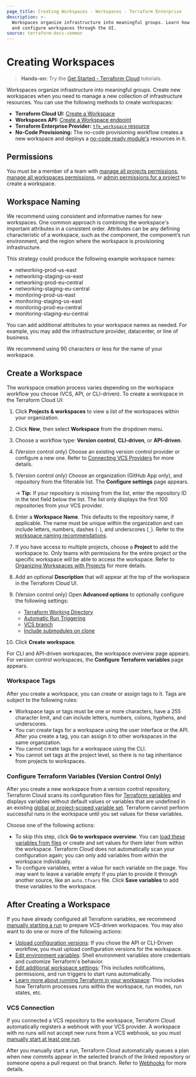 ```yaml
---
page_title: Creating Workspaces - Workspaces - Terraform Enterprise
description: >-
  Workspaces organize infrastructure into meaningful groups. Learn how to create
  and configure workspaces through the UI.
source: terraform-docs-common
---
```


# Creating Workspaces

> **Hands-on:** Try the [Get Started - Terraform Cloud](/terraform/tutorials/cloud-get-started?utm_source=WEBSITE&utm_medium=WEB_IO&utm_offer=ARTICLE_PAGE&utm_content=DOCS) tutorials.

Workspaces organize infrastructure into meaningful groups. Create new workspaces when you need to manage a new collection of infrastructure resources. You can use the following methods to create workspaces:

-   **Terraform Cloud UI:** [Create a Workspace](#create-a-workspace)
-   **Workspaces API:** [Create a Workspace endpoint](/terraform/enterprise/api-docs/workspaces#create-a-workspace)
-   **Terraform Enterprise Provider:** [`tfe_workspace` resource](https://registry.terraform.io/providers/hashicorp/tfe/latest/docs/resources/workspace)
-   **No-Code Provisioning:** The no-code provisioning workflow creates a new workspace and deploys a [no-code ready module's](/terraform/enterprise/no-code-provisioning/provisioning) resources in it.

## Permissions

You must be a member of a team with [manage all projects permissions](/terraform/enterprise/users-teams-organizations/permissions#manage-all-projects), [manage all workspaces permissions](/terraform/enterprise/users-teams-organizations/permissions#manage-all-workspaces), or [admin permissions for a project](/terraform/enterprise/users-teams-organizations/permissions#project-admins) to create a workspace.

[permissions-citation]: #intentionally-unused---keep-for-maintainers

## Workspace Naming

We recommend using consistent and informative names for new workspaces. One common approach is combining the workspace's important attributes in a consistent order. Attributes can be any defining characteristic of a workspace, such as the component, the component’s run environment, and the region where the workspace is provisioning infrastructure.

This strategy could produce the following example workspace names:

-   networking-prod-us-east
-   networking-staging-us-east
-   networking-prod-eu-central
-   networking-staging-eu-central
-   monitoring-prod-us-east
-   monitoring-staging-us-east
-   monitoring-prod-eu-central
-   monitoring-staging-eu-central

You can add additional attributes to your workspace names as needed. For example, you may add the infrastructure provider, datacenter, or line of business.

We recommend using 90 characters or less for the name of your workspace.

## Create a Workspace

[workdir]: /terraform/enterprise/workspaces/settings#terraform-working-directory

[trigger]: /terraform/enterprise/workspaces/settings/vcs#automatic-run-triggering

[branch]: /terraform/enterprise/workspaces/settings/vcs#vcs-branch

[submodules]: /terraform/enterprise/workspaces/settings/vcs#include-submodules-on-clone

The workspace creation process varies depending on the workspace workflow you choose (VCS, API, or CLI-driven). To create a workspace in the Terraform Cloud UI:

1.  Click **Projects & workspaces** to view a list of the workspaces within your organization.

2.  Click **New**, then select **Workspace** from the dropdown menu.

3.  Choose a workflow type: **Version control**, **CLI-driven**, or **API-driven**.

4.  (Version control only) Choose an existing version control provider or
    configure a new one. Refer to [Connecting VCS
    Providers](/terraform/enterprise/vcs) for more details.

5.  (Version control only) Choose an organization (GitHub App only), and repository from the filterable list. The **Configure settings** page appears.

    -> **Tip:** If your repository is missing from the list, enter the
    repository ID in the text field below the list. The list only displays the
    first 100 repositories from your VCS provider.

6.  Enter a **Workspace Name**. This defaults to the repository name, if applicable. The name must be unique within the organization and can include letters, numbers, dashes (`-`), and underscores (`_`). Refer to the [workspace naming recommendations](#workspace-naming).

7.  If you have access to multiple projects, choose a **Project** to add the workspace to. Only teams with permissions for the entire project or the specific workspace will be able to access the workspace. Refer to [Organizing Workspaces with Projects](https://terraform.io/workspaces/organize-workspaces-with-projects) for more details. 

8.  Add an optional **Description** that will appear at the top of the workspace in the Terraform Cloud UI.

9.  (Version control only) Open **Advanced options** to optionally configure the following settings:
    -   [Terraform Working Directory][workdir]
    -   [Automatic Run Triggering][trigger]
    -   [VCS branch][branch]
    -   [Include submodules on clone][submodules]

10. Click **Create workspace**.

For CLI and API-driven workspaces, the workspace overview page appears. For version control workspaces, the **Configure Terraform variables** page appears.

### Workspace Tags

After you create a workspace, you can create or assign tags to it. Tags are subject to the following rules:

-   Workspace tags or tags must be one or more characters, have a 255 character limit, and can include letters, numbers, colons, hyphens, and underscores.
-   You can create tags for a workspace using the user interface or the API. After you create a tag, you can assign it to other workspaces in the same organization.
-   You cannot create tags for a workspace using the CLI.
-   You cannot set tags at the project level, so there is no tag inheritance from projects to workspaces.

### Configure Terraform Variables (Version Control Only)

After you create a new workspace from a version control repository, Terraform Cloud scans its configuration files for [Terraform variables](/terraform/enterprise/workspaces/variables#terraform-variables) and displays variables without default values or variables that are undefined in an existing [global or project-scoped variable set](/terraform/enterprise/workspaces/variables/managing-variables#variable-sets). Terraform cannot perform successful runs in the workspace until you set values for these variables.

Choose one of the following actions:

-   To skip this step, click **Go to workspace overview**. You can [load these variables from files](/terraform/enterprise/workspaces/variables/managing-variables#loading-variables-from-files) or create and set values for them later from within the workspace. Terraform Cloud does not automatically scan your configuration again; you can only add variables from within the workspace individually.
-   To configure variables, enter a value for each variable on the page. You may want to leave a variable empty if you plan to provide it through another source, like an `auto.tfvars` file. Click **Save variables** to add these variables to the workspace.

## After Creating a Workspace

If you have already configured all Terraform variables, we recommend [manually starting a run](/terraform/enterprise/run/ui#manually-starting-runs) to prepare VCS-driven workspaces. You may also want to do one or more of the following actions:

-   [Upload configuration versions](/terraform/enterprise/workspaces/configurations#providing-configuration-versions): If you chose the API or CLI-Driven workflow, you must upload configuration versions for the workspace.
-   [Edit environment variables](/terraform/enterprise/workspaces/variables): Shell environment variables store credentials and customize Terraform's behavior.
-   [Edit additional workspace settings](/terraform/enterprise/workspaces/settings): This includes notifications, permissions, and run triggers to start runs automatically.
-   [Learn more about running Terraform in your workspace](/terraform/enterprise/run/remote-operations): This includes how Terraform processes runs within the workspace, run modes, run states, etc.

### VCS Connection

If you connected a VCS repository to the workspace, Terraform Cloud automatically registers a webhook with your VCS provider. A workspace with no runs will not accept new runs from a VCS webhook, so you must [manually start at least one run](/terraform/enterprise/run/ui#manually-starting-runs).

After you manually start a run, Terraform Cloud automatically queues a plan when new commits appear in the selected branch of the linked repository or someone opens a pull request on that branch. Refer to [Webhooks](/terraform/enterprise/vcs#webhooks) for more details.
